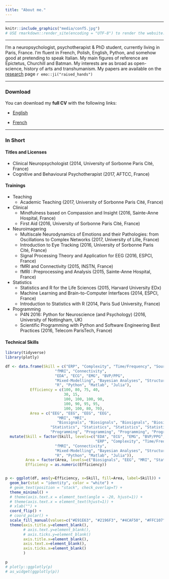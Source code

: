```yaml
---
title: "About me."
---
```


--------------------

<!-- <style> -->
<!-- .image{float: left;} -->
<!-- </style> -->

<!-- <div style="float:right"> -->
<!-- <img src="media/cambodia.JPG" style="width: 50%; height: 50%"/> -->
<!-- </div> -->


```r
knitr::include_graphics("media/conf5.jpg")
# USE rmarkdown::render_site(encoding = "UTF-8") to render the website. Then push with github.
```

---------


I'm a neuropsychologist, psychotherapist & PhD student, currently living in Paris, France. I'm fluent in French, Polish, English, Python, and somehow good at pretending to speak Italian. My main figures of reference are Epictetus, Churchill and Batman. My interests are as broad as open-science, history of arts and transhumanism. My papers are available on the [research](https://dominiquemakowski.github.io/research.html) page `r emo::ji("raised_hands")`

---------

### **Download**

You can download my **full CV** with the following links:

- <a target="_blank" href="DominiqueMakowski_CV.pdf#" class="download" title="English">English</a>

- <a target="_blank" href="DominiqueMakowski_CV_fr.pdf#" class="download" title="French">French</a>

---------



### **In Short**

<!-- <p align="center">*Titles and Licenses*</p> -->
#### Titles and Licenses


- Clinical Neuropsychologist (2014, University of Sorbonne Paris Cité, France)
- Cognitive and Behavioural Psychotherapist (2017, AFTCC, France)

<!-- <p align="center">*Certifications*</p> -->

<!-- <p align="center">*Trainings*</p> -->
#### Trainings

- Teaching
    - Academic Teaching (2017, University of Sorbonne Paris Cité, France)
- Clinical
    - Mindfulness based on Compassion and Insight (2016, Sainte-Anne Hospital, France)
    - First Aid (2016, University of Sorbonne Paris Cité, France)
- Neuroimagering
    - Multiscale Neurodynamics of Emotions and their Pathologies: from Oscillations to Complex Networks (2017, University of Lille, France)
    - Introduction to Eye Tracking (2016, University of Sorbonne Paris Cité, France)
    - Signal Processing Theory and Application for EEG (2016, ESPCI, France)
    - fMRI and Connectivity (2015, INSTN, France)
    - fMRI : Preprocessing and Analysis (2015, Sainte-Anne Hospital, France)
- Statistics
    - Statistics and R for the Life Sciences (2015, Harvard University EDx)
    - Machine Learning and Brain-to-Computer Interfaces (2014, ESPCI, France)
    - Introduction to Statistics with R (2014, Paris Sud University, France)
- Programming
    - P4N 2016: Python for Neuroscience (and Psychology) (2016, University of Nottingham, UK)
    - Scientific Programming with Python and Software Engineering Best Practices (2016, Telecom ParisTech, France)
    
#### Technical Skills


```r
library(tidyverse)
library(plotly)

df <- data.frame(Skill = c("ERP", "Complexity", "Time/Frequency", "Source Reconstruction", 
                      "fMRI", "Connectivity",
                      "EDA", "ECG", "EMG", "BVP/PPG",
                      "Mixed-Modelling", "Bayesian Analyses", "Structural Equation Modelling", "Multivariate Statistics",
                      "R", "Python", "Matlab", "Julia"), 
           Efficiency = c(100, 80, 75, 40, 
                          30, 15,
                          100, 100, 100, 90,
                          100, 90, 95, 95,
                          100, 100, 80, 70),
           Area = c("EEG", "EEG", "EEG", "EEG",
                       "MRI", "MRI",
                       "Biosignals", "Biosignals", "Biosignals", "Biosignals",
                    "Statistics", "Statistics", "Statistics", "Statistics",
                    "Programming", "Programming", "Programming", "Programming")) %>% 
  mutate(Skill = factor(Skill, levels=c("EDA", "ECG", "EMG", "BVP/PPG",
                                        "ERP", "Complexity", "Time/Frequency", "Source Reconstruction", 
                      "fMRI", "Connectivity",
                      "Mixed-Modelling", "Bayesian Analyses", "Structural Equation Modelling", "Multivariate Statistics",
                      "R", "Python", "Matlab", "Julia")),
         Area = factor(Area, levels=c("Biosignals", "EEG", "MRI", "Statistics", "Programming")),
         Efficiency = as.numeric(Efficiency))


p <- ggplot(df, aes(y=Efficiency, x=Skill, fill=Area, label=Skill)) + 
  geom_bar(stat = "identity", color = "white") +
  # geom_text(position = "stack", check_overlap=T) +
  theme_minimal() +
  # theme(axis.text.x = element_text(angle = -20, hjust=1)) +
  # theme(axis.text.x = element_text(hjust=1)) +
  # xlab("") +
  coord_flip() +
  # coord_polar() +
  scale_fill_manual(values=c("#E91E63", "#2196F3", "#4CAF50", "#FFC107", "#FF5722")) +
  theme(axis.title.y=element_blank(),
        # axis.text.y=element_blank(),
        # axis.ticks.y=element_blank()
        axis.title.x=element_blank(),
        axis.text.x=element_blank(),
        axis.ticks.x=element_blank()
        )

p
# plotly::ggplotly(p)
# as_widget(ggplotly(p))
```


